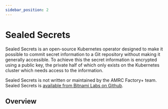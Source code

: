 ```yaml
---
sidebar_position: 2
---
```



# Sealed Secrets

Sealed Secrets is an open-source Kubernetes operator designed to make it
possible to commit secret information to a Git repository without making
it generally accessible. To achieve this the secret information is
encrypted using a public key, the private half of which only exists on
the Kubernetes cluster which needs access to the information.

Sealed Secrets is not written or maintained by the AMRC Factory+ team.
Sealed Secrets is [available from Bitnami Labs on
Github](https://github.com/bitnami-labs/sealed-secrets).

## Overview

<EdgeCluster hilite="sealed-secrets"/>

